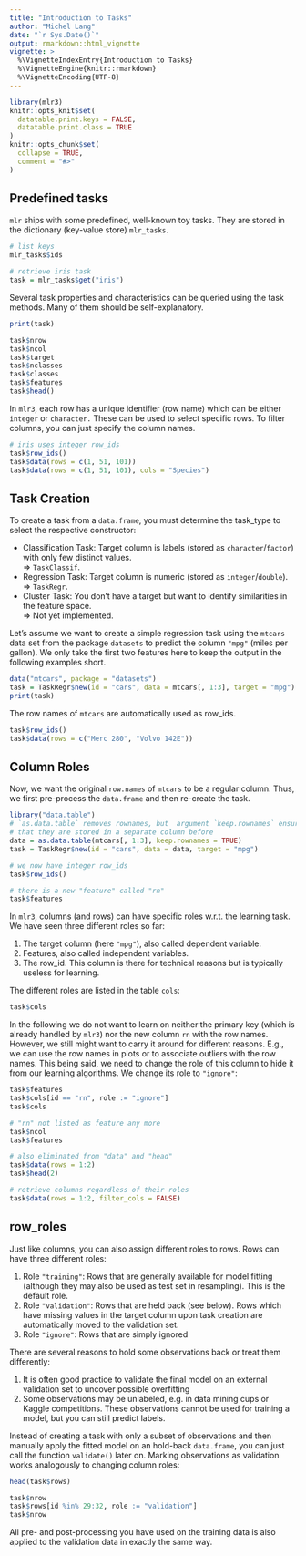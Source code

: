 ```yaml
---
title: "Introduction to Tasks"
author: "Michel Lang"
date: "`r Sys.Date()`"
output: rmarkdown::html_vignette
vignette: >
  %\VignetteIndexEntry{Introduction to Tasks}
  %\VignetteEngine{knitr::rmarkdown}
  %\VignetteEncoding{UTF-8}
---
```


```r
library(mlr3)
knitr::opts_knit$set(
  datatable.print.keys = FALSE,
  datatable.print.class = TRUE
)
knitr::opts_chunk$set(
  collapse = TRUE,
  comment = "#>"
)
```

## Predefined tasks

`mlr` ships with some predefined, well-known toy tasks.
They are stored in the dictionary (key-value store) `mlr_tasks`.

```r
# list keys
mlr_tasks$ids

# retrieve iris task
task = mlr_tasks$get("iris")
```

Several task properties and characteristics can be queried using the task methods.
Many of them should be self-explanatory.

```r
print(task)

task$nrow
task$ncol
task$target
task$nclasses
task$classes
task$features
task$head()
```

In `mlr3`, each row has a unique identifier (row name) which can be either `integer` or `character.`
These can be used to select specific rows.
To filter columns, you can just specify the column names.
```r
# iris uses integer row_ids
task$row_ids()
task$data(rows = c(1, 51, 101))
task$data(rows = c(1, 51, 101), cols = "Species")
```


## Task Creation

To create a task from a `data.frame`, you must determine the task_type to select the respective constructor:

* Classification Task: Target column is labels (stored as `character`/`factor`) with only few distinct values.
  <br>$\Rightarrow$ `TaskClassif`.
* Regression Task: Target column is numeric (stored as `integer`/`double`).
  <br>$\Rightarrow$ `TaskRegr`.
* Cluster Task: You don't have a target but want to identify similarities in the feature space.
  <br>$\Rightarrow$ Not yet implemented.

Let's assume we want to create a simple regression task using the `mtcars` data set from the package `datasets` to predict the column `"mpg"` (miles per gallon).
We only take the first two features here to keep the output in the following examples short.

```r
data("mtcars", package = "datasets")
task = TaskRegr$new(id = "cars", data = mtcars[, 1:3], target = "mpg")
print(task)
```

The row names of `mtcars` are automatically used as row_ids.
```r
task$row_ids()
task$data(rows = c("Merc 280", "Volvo 142E"))
```


## Column Roles

Now, we want the original `row.names` of `mtcars` to be a regular column.
Thus, we first pre-process the `data.frame` and then re-create the task.
```r
library("data.table")
# `as.data.table` removes rownames, but  argument `keep.rownames` ensures
# that they are stored in a separate column before
data = as.data.table(mtcars[, 1:3], keep.rownames = TRUE)
task = TaskRegr$new(id = "cars", data = data, target = "mpg")

# we now have integer row_ids
task$row_ids()

# there is a new "feature" called "rn"
task$features
```

In `mlr3`, columns (and rows) can have specific roles w.r.t. the learning task.
We have seen three different roles so far:

1. The target column (here `"mpg"`), also called dependent variable.
2. Features, also called independent variables.
3. The row_id. This column is there for technical reasons but is typically useless for learning.

The different roles are listed in the table `cols`:
```r
task$cols
```

In the following we do not want to learn on neither the primary key (which is already handled by `mlr3`) nor the new column `rn` with the row names.
However, we still might want to carry it around for different reasons.
E.g., we can use the row names in plots or to associate outliers with the row names.
This being said, we need to change the role of this column to hide it from our learning algorithms.
We change its role to `"ignore"`:
```r
task$features
task$cols[id == "rn", role := "ignore"]
task$cols

# "rn" not listed as feature any more
task$ncol
task$features

# also eliminated from "data" and "head"
task$data(rows = 1:2)
task$head(2)

# retrieve columns regardless of their roles
task$data(rows = 1:2, filter_cols = FALSE)
```

## row_roles

Just like columns, you can also assign different roles to rows.
Rows can have three different roles:

1. Role `"training"`:
   Rows that are generally available for model fitting (although they may also be used as test set in resampling).
   This is the default role.
2. Role `"validation"`:
   Rows that are held back (see below).
   Rows which have missing values in the target column upon task creation are automatically moved to the validation set.
3. Role `"ignore"`: Rows that are simply ignored

There are several reasons to hold some observations back or treat them differently:

1. It is often good practice to validate the final model on an external validation set to uncover possible overfitting
2. Some observations may be unlabeled, e.g. in data mining cups or Kaggle competitions.
   These observations cannot be used for training a model, but you can still predict labels.

Instead of creating a task with only a subset of observations and then manually apply the fitted model on an hold-back `data.frame`, you can just call the function `validate()` later on.
Marking observations as validation works analogously to changing column roles:
```r
head(task$rows)

task$nrow
task$rows[id %in% 29:32, role := "validation"]
task$nrow
```

All pre- and post-processing you have used on the training data is also applied to the validation data in exactly the same way.
